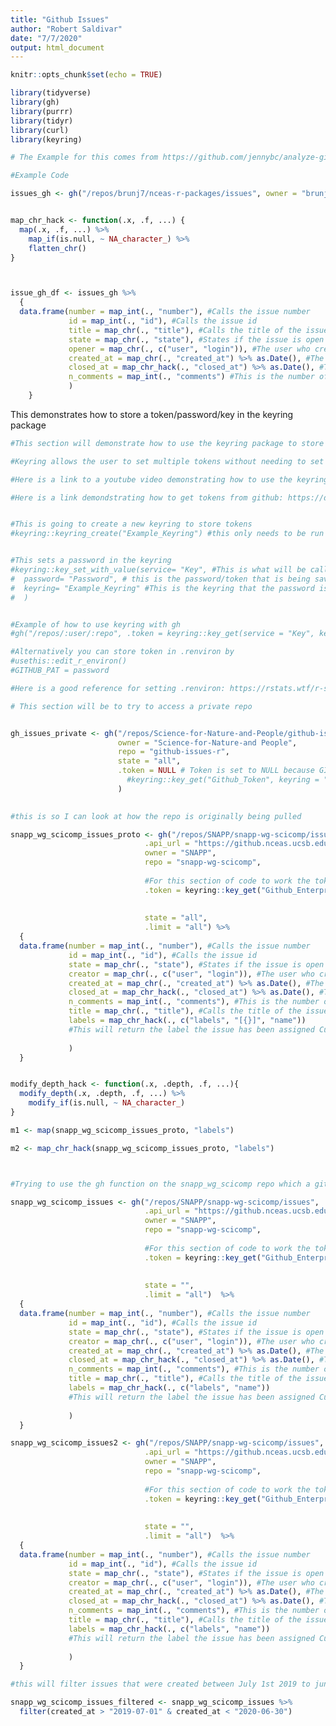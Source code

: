 ```yaml
---
title: "Github Issues"
author: "Robert Saldivar"
date: "7/7/2020"
output: html_document
---
```


```r
knitr::opts_chunk$set(echo = TRUE)
```

```r

library(tidyverse)
library(gh)
library(purrr)
library(tidyr)
library(curl)
library(keyring)

```

```r

# The Example for this comes from https://github.com/jennybc/analyze-github-stuff-with-r

#Example Code

issues_gh <- gh("/repos/brunj7/nceas-r-packages/issues", owner = "brunj7", repo = "nceas-r-packages", state = "all")


map_chr_hack <- function(.x, .f, ...) {
  map(.x, .f, ...) %>%
    map_if(is.null, ~ NA_character_) %>%
    flatten_chr()
}



issue_gh_df <- issues_gh %>%
  {
  data.frame(number = map_int(., "number"), #Calls the issue number
             id = map_int(., "id"), #Calls the issue id
             title = map_chr(., "title"), #Calls the title of the issue
             state = map_chr(., "state"), #States if the issue is open or closed
             opener = map_chr(., c("user", "login")), #The user who created the issue
             created_at = map_chr(., "created_at") %>% as.Date(), #The date the issue was created
             closed_at = map_chr_hack(., "closed_at") %>% as.Date(), #The date the issued was closed
             n_comments = map_int(., "comments") #This is the number of comments in an issue
             )
    }

```



This demonstrates how to store a token/password/key in the keyring package
```r
#This section will demonstrate how to use the keyring package to store tokens.

#Keyring allows the user to set multiple tokens without needing to set them in the environment

#Here is a link to a youtube video demonstrating how to use the keyring package: https://www.youtube.com/watch?v=Q8Cilx-MOsU

#Here is a link demondstrating how to get tokens from github: https://docs.github.com/en/github/authenticating-to-github/creating-a-personal-access-token


#This is going to create a new keyring to store tokens
#keyring::keyring_create("Example_Keyring") #this only needs to be run once


#This sets a password in the keyring
#keyring::key_set_with_value(service= "Key", #This is what will be called when using the keyring to access the stored token
#  password= "Password", # this is the password/token that is being saved
#  keyring= "Example_Keyring" #This is the keyring that the password is being associated with
#  )


#Example of how to use keyring with gh
#gh("/repos/:user/:repo", .token = keyring::key_get(service = "Key", keyring = "Example_Keyring"))

#Alternatively you can store token in .renviron by
#usethis::edit_r_environ()
#GITHUB_PAT = password

#Here is a good reference for setting .renviron: https://rstats.wtf/r-startup.html


```


```r
# This section will be to try to access a private repo


gh_issues_private <- gh("/repos/Science-for-Nature-and-People/github-issues-r/issues", 
                        owner = "Science-for-Nature-and People", 
                        repo = "github-issues-r", 
                        state = "all", 
                        .token = NULL # Token is set to NULL because GITHUB_PAT has been set in my .Renviron, if someone uses this code without it set it will fail.
                          #keyring::key_get("Github_Token", keyring = "Git_Credentials") 
                        )
                        

```



```r

#this is so I can look at how the repo is originally being pulled

snapp_wg_scicomp_issues_proto <- gh("/repos/SNAPP/snapp-wg-scicomp/issues", 
                              .api_url = "https://github.nceas.ucsb.edu/api/v3", 
                              owner = "SNAPP", 
                              repo = "snapp-wg-scicomp", 
                              
                              #For this section of code to work the token from github enterprise needs to have been set in a keyring named "Git_Credentials" and name the value "Enterprise token"
                              .token = keyring::key_get("Github_Enterprise_Token", keyring = "Git_Credentials"), 
                              
                              
                              state = "all",
                              .limit = "all") %>%
  {
  data.frame(number = map_int(., "number"), #Calls the issue number
             id = map_int(., "id"), #Calls the issue id
             state = map_chr(., "state"), #States if the issue is open or closed
             creator = map_chr(., c("user", "login")), #The user who created the issue
             created_at = map_chr(., "created_at") %>% as.Date(), #The date the issue was created
             closed_at = map_chr_hack(., "closed_at") %>% as.Date(), #The date the issued was closed
             n_comments = map_int(., "comments"), #This is the number of comments in an issue #The date the issue was created
             title = map_chr(., "title"), #Calls the title of the issue
             labels = map_chr_hack(., c("labels", "[{}]", "name"))
             #This will return the label the issue has been assigned Currently not working properly because there is a level between labels and name that I am having trouble calling Right now it only retuns NA
             
             )
  } 


modify_depth_hack <- function(.x, .depth, .f, ...){
  modify_depth(.x, .depth, .f, ...) %>%
    modify_if(is.null, ~ NA_character_)
}

m1 <- map(snapp_wg_scicomp_issues_proto, "labels")

m2 <- map_chr_hack(snapp_wg_scicomp_issues_proto, "labels")




```


```r
#Trying to use the gh function on the snapp_wg_scicomp repo which a github enterprise repo.

snapp_wg_scicomp_issues <- gh("/repos/SNAPP/snapp-wg-scicomp/issues", 
                              .api_url = "https://github.nceas.ucsb.edu/api/v3", 
                              owner = "SNAPP", 
                              repo = "snapp-wg-scicomp", 
                              
                              #For this section of code to work the token from github enterprise needs to have been set in a keyring named "Git_Credentials" and name the value "Enterprise token"
                              .token = keyring::key_get("Github_Enterprise_Token", keyring = "Git_Credentials"), 
                              
                              
                              state = "",
                              .limit = "all")  %>%
  {
  data.frame(number = map_int(., "number"), #Calls the issue number
             id = map_int(., "id"), #Calls the issue id
             state = map_chr(., "state"), #States if the issue is open or closed
             creator = map_chr(., c("user", "login")), #The user who created the issue
             created_at = map_chr(., "created_at") %>% as.Date(), #The date the issue was created
             closed_at = map_chr_hack(., "closed_at") %>% as.Date(), #The date the issued was closed
             n_comments = map_int(., "comments"), #This is the number of comments in an issue #The date the issue was created
             title = map_chr(., "title"), #Calls the title of the issue
             labels = map_chr_hack(., c("labels", "name"))
             #This will return the label the issue has been assigned Currently not working properly because there is a level between labels and name that I am having trouble calling Right now it only retuns NA
             
             )
  } 

```

```r

snapp_wg_scicomp_issues2 <- gh("/repos/SNAPP/snapp-wg-scicomp/issues", 
                              .api_url = "https://github.nceas.ucsb.edu/api/v3", 
                              owner = "SNAPP", 
                              repo = "snapp-wg-scicomp", 
                              
                              #For this section of code to work the token from github enterprise needs to have been set in a keyring named "Git_Credentials" and name the value "Enterprise token"
                              .token = keyring::key_get("Github_Enterprise_Token", keyring = "Git_Credentials"), 
                              
                              
                              state = "",
                              .limit = "all")  %>%
  {
  data.frame(number = map_int(., "number"), #Calls the issue number
             id = map_int(., "id"), #Calls the issue id
             state = map_chr(., "state"), #States if the issue is open or closed
             creator = map_chr(., c("user", "login")), #The user who created the issue
             created_at = map_chr(., "created_at") %>% as.Date(), #The date the issue was created
             closed_at = map_chr_hack(., "closed_at") %>% as.Date(), #The date the issued was closed
             n_comments = map_int(., "comments"), #This is the number of comments in an issue #The date the issue was created
             title = map_chr(., "title"), #Calls the title of the issue
             labels = map_chr_hack(., c("labels", "name"))
             #This will return the label the issue has been assigned Currently not working properly because there is a level between labels and name that I am having trouble calling Right now it only retuns NA
             
             )
  } 
```


```r
#this will filter issues that were created between July 1st 2019 to jun 30th 2020

snapp_wg_scicomp_issues_filtered <- snapp_wg_scicomp_issues %>%
  filter(created_at > "2019-07-01" & created_at < "2020-06-30")

```

